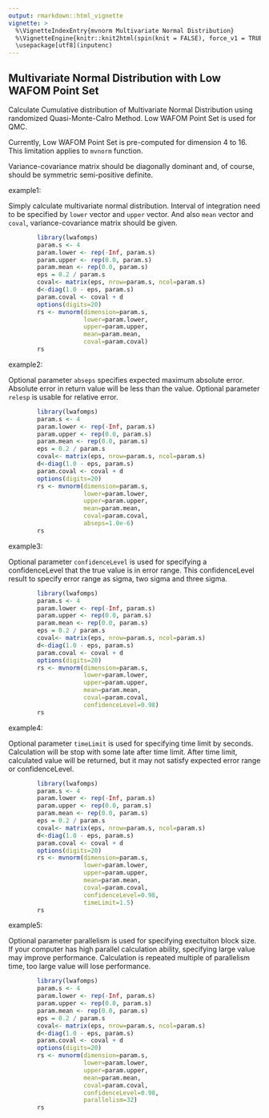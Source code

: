 ```yaml
---
output: rmarkdown::html_vignette
vignette: >
  %\VignetteIndexEntry{mvnorm Multivariate Normal Distribution}
  %\VignetteEngine{knitr::knit2html(spin(knit = FALSE), force_v1 = TRUE)}
  \usepackage[utf8](inputenc)
---
```


Multivariate Normal Distribution with Low WAFOM Point Set
---------------------------------------------------------

Calculate Cumulative distribution of Multivariate
Normal Distribution using randomized Quasi-Monte-Calro
Method. Low WAFOM Point Set is used for QMC.

Currently, Low WAFOM Point Set is pre-computed for dimension 4 to 16.
This limitation applies to `mvnorm` function.

Variance-covariance matrix should be diagonally dominant
and, of course, should be symmetric semi-positive definite.

example1:

Simply calculate multivariate normal distribution.
Interval of integration need to be specified by `lower` vector
and `upper` vector. And also `mean` vector and `coval`,
variance-covariance matrix should be given.

```r
        library(lwafomps)
        param.s <- 4
        param.lower <- rep(-Inf, param.s)
        param.upper <- rep(0.0, param.s)
        param.mean <- rep(0.0, param.s)
        eps = 0.2 / param.s
        coval<- matrix(eps, nrow=param.s, ncol=param.s)
        d<-diag(1.0 - eps, param.s)
        param.coval <- coval + d
        options(digits=20)
        rs <- mvnorm(dimension=param.s,
                     lower=param.lower,
                     upper=param.upper,
                     mean=param.mean,
                     coval=param.coval)
        rs
```

example2:

Optional parameter `abseps` specifies expected maximum absolute error.
Absolute error in return value will be less than the value.
Optional parameter `relesp` is usable for relative error.

```r
        library(lwafomps)
        param.s <- 4
        param.lower <- rep(-Inf, param.s)
        param.upper <- rep(0.0, param.s)
        param.mean <- rep(0.0, param.s)
        eps = 0.2 / param.s
        coval<- matrix(eps, nrow=param.s, ncol=param.s)
        d<-diag(1.0 - eps, param.s)
        param.coval <- coval + d
        options(digits=20)
        rs <- mvnorm(dimension=param.s,
                     lower=param.lower,
                     upper=param.upper,
                     mean=param.mean,
                     coval=param.coval,
                     abseps=1.0e-6)
        rs
```

example3:

Optional parameter `confidenceLevel` is used for specifying a confidenceLevel
that the true value is in error range. This confidenceLevel result to
specify error range as sigma, two sigma and three sigma.

```r
        library(lwafomps)
        param.s <- 4
        param.lower <- rep(-Inf, param.s)
        param.upper <- rep(0.0, param.s)
        param.mean <- rep(0.0, param.s)
        eps = 0.2 / param.s
        coval<- matrix(eps, nrow=param.s, ncol=param.s)
        d<-diag(1.0 - eps, param.s)
        param.coval <- coval + d
        options(digits=20)
        rs <- mvnorm(dimension=param.s,
                     lower=param.lower,
                     upper=param.upper,
                     mean=param.mean,
                     coval=param.coval,
                     confidenceLevel=0.98)
        rs
```
example4:

Optional parameter `timeLimit` is used for specifying time limit
by seconds.
Calculation will be stop with some late after time limit.
After time limit, calculated value will be returned, but
it may not satisfy expected error range or confidenceLevel.

```r
        library(lwafomps)
        param.s <- 4
        param.lower <- rep(-Inf, param.s)
        param.upper <- rep(0.0, param.s)
        param.mean <- rep(0.0, param.s)
        eps = 0.2 / param.s
        coval<- matrix(eps, nrow=param.s, ncol=param.s)
        d<-diag(1.0 - eps, param.s)
        param.coval <- coval + d
        options(digits=20)
        rs <- mvnorm(dimension=param.s,
                     lower=param.lower,
                     upper=param.upper,
                     mean=param.mean,
                     coval=param.coval,
                     confidenceLevel=0.98,
                     timeLimit=1.5)
        rs
```
example5:

Optional parameter parallelism is used for specifying exectuiton block
size.  If your computer has high parallel calculation ability,
specifying large value may improve performance. Calculation is
repeated multiple of parallelism time, too large value will lose
performance.

```r
        library(lwafomps)
        param.s <- 4
        param.lower <- rep(-Inf, param.s)
        param.upper <- rep(0.0, param.s)
        param.mean <- rep(0.0, param.s)
        eps = 0.2 / param.s
        coval<- matrix(eps, nrow=param.s, ncol=param.s)
        d<-diag(1.0 - eps, param.s)
        param.coval <- coval + d
        options(digits=20)
        rs <- mvnorm(dimension=param.s,
                     lower=param.lower,
                     upper=param.upper,
                     mean=param.mean,
                     coval=param.coval,
                     confidenceLevel=0.98,
                     parallelism=32)
        rs
```
